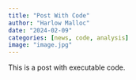 ```yaml
---
title: "Post With Code"
author: "Harlow Malloc"
date: "2024-02-09"
categories: [news, code, analysis]
image: "image.jpg"
---
```


This is a post with executable code.
